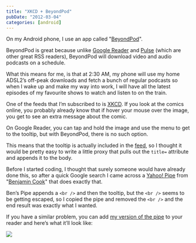 ```yaml
---
title: "XKCD + BeyondPod"
pubDate: "2012-03-04"
categories: [android]
---
```



On my Android phone, I use an app called
"[BeyondPod](https://market.android.com/details?id=mobi.beyondpod&hl=en%20)".

BeyondPod is great because unlike [Google
Reader](https://market.android.com/details?id=com.google.android.apps.reader&feature=search_result#?t=W251bGwsMSwxLDEsImNvbS5nb29nbGUuYW5kcm9pZC5hcHBzLnJlYWRlciJd)
and
[Pulse](https://market.android.com/details?id=com.alphonso.pulse&feature=search_result#?t=W251bGwsMSwxLDEsImNvbS5hbHBob25zby5wdWxzZSJd)
(which are other great RSS readers), BeyondPod will download video and audio
podcasts on a schedule.

What this means for me, is that at 2:30 AM, my phone will use my home ADSL2’s
off-peak downloads and fetch a bunch of regular podcasts so when I wake up and
make my way into work, I will have all the latest episodes of my favourite shows
to watch and listen to on the train.

One of the feeds that I’m subscribed to is [XKCD](http://xkcd.com/%20). If you
look at the comics online, you probably already know that if hover your mouse
over the image, you get to see an extra message about the comic.

On Google Reader, you can tap and hold the image and use the menu to get to the
tooltip, but with BeyondPod, there is no such option.

This means that the tooltip is actually included in the
[feed](http://xkcd.com/atom.xml), so I thought it would be pretty easy to write
a little proxy that pulls out the `title=` attribute and appends it to the body.

Before I started coding, I thought that surely someone would have already done
this, so after a quick Google search I came across a [Yahoo!
Pipe](http://pipes.yahoo.com/pipes/pipe.info?_id=upJ5TUni3BGUZU9yLO2fWQ) from
"[Benjamin
Cook](http://pipes.yahoo.com/pipes/person.info?guid=D4HQ7VIJ2YNE6NZRH3VHJOBREA)"
that does exactly that.

Ben’s Pipe appends a `<br />` and then the tooltip, but the `<br />` seems to be
getting escaped, so I copied the pipe and removed the `<br />` and the end
result was exactly what I wanted.

If you have a similar problem, you can add [my version of the
pipe](http://pipes.yahoo.com/pipes/pipe.info?_id=61e54ab0572541bd03cd44f3e601482e)
to your reader and here’s what it’ll look like:

<Img originalAspectRatio src="blog/cagzs6buve7s3yjtbirv.jpg" />
